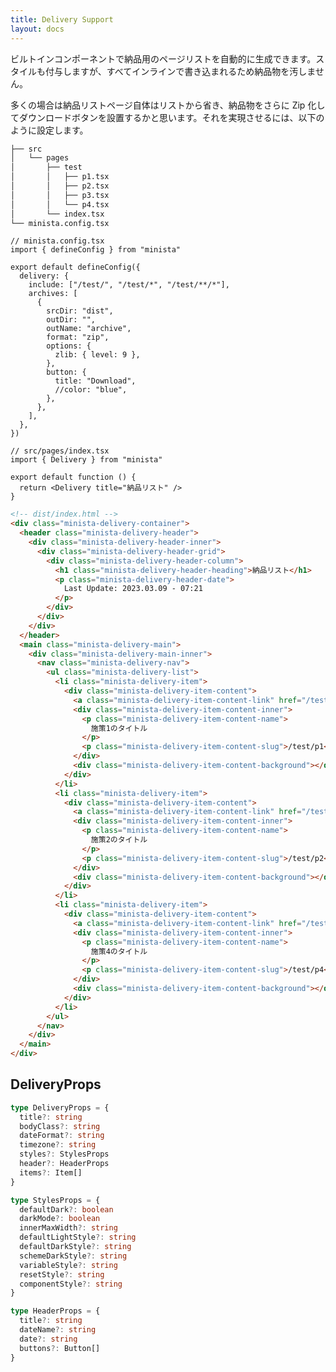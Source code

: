 ```yaml
---
title: Delivery Support
layout: docs
---
```


ビルトインコンポーネントで納品用のページリストを自動的に生成できます。スタイルも付与しますが、すべてインラインで書き込まれるため納品物を汚しません。

多くの場合は納品リストページ自体はリストから省き、納品物をさらに Zip 化してダウンロードボタンを設置するかと思います。それを実現させるには、以下のように設定します。

```sh
├── src
│   └── pages
│       ├── test
│       │   ├── p1.tsx
│       │   ├── p2.tsx
│       │   ├── p3.tsx
│       │   └── p4.tsx
│       └── index.tsx
└── minista.config.tsx
```

```tsx
// minista.config.tsx
import { defineConfig } from "minista"

export default defineConfig({
  delivery: {
    include: ["/test/", "/test/*", "/test/**/*"],
    archives: [
      {
        srcDir: "dist",
        outDir: "",
        outName: "archive",
        format: "zip",
        options: {
          zlib: { level: 9 },
        },
        button: {
          title: "Download",
          //color: "blue",
        },
      },
    ],
  },
})
```

```tsx
// src/pages/index.tsx
import { Delivery } from "minista"

export default function () {
  return <Delivery title="納品リスト" />
}
```

```html
<!-- dist/index.html -->
<div class="minista-delivery-container">
  <header class="minista-delivery-header">
    <div class="minista-delivery-header-inner">
      <div class="minista-delivery-header-grid">
        <div class="minista-delivery-header-column">
          <h1 class="minista-delivery-header-heading">納品リスト</h1>
          <p class="minista-delivery-header-date">
            Last Update: 2023.03.09 - 07:21
          </p>
        </div>
      </div>
    </div>
  </header>
  <main class="minista-delivery-main">
    <div class="minista-delivery-main-inner">
      <nav class="minista-delivery-nav">
        <ul class="minista-delivery-list">
          <li class="minista-delivery-item">
            <div class="minista-delivery-item-content">
              <a class="minista-delivery-item-content-link" href="/test/p1"></a>
              <div class="minista-delivery-item-content-inner">
                <p class="minista-delivery-item-content-name">
                  施策1のタイトル
                </p>
                <p class="minista-delivery-item-content-slug">/test/p1</p>
              </div>
              <div class="minista-delivery-item-content-background"></div>
            </div>
          </li>
          <li class="minista-delivery-item">
            <div class="minista-delivery-item-content">
              <a class="minista-delivery-item-content-link" href="/test/p2"></a>
              <div class="minista-delivery-item-content-inner">
                <p class="minista-delivery-item-content-name">
                  施策2のタイトル
                </p>
                <p class="minista-delivery-item-content-slug">/test/p2</p>
              </div>
              <div class="minista-delivery-item-content-background"></div>
            </div>
          </li>
          <li class="minista-delivery-item">
            <div class="minista-delivery-item-content">
              <a class="minista-delivery-item-content-link" href="/test/p4"></a>
              <div class="minista-delivery-item-content-inner">
                <p class="minista-delivery-item-content-name">
                  施策4のタイトル
                </p>
                <p class="minista-delivery-item-content-slug">/test/p4</p>
              </div>
              <div class="minista-delivery-item-content-background"></div>
            </div>
          </li>
        </ul>
      </nav>
    </div>
  </main>
</div>
```

## DeliveryProps

```ts
type DeliveryProps = {
  title?: string
  bodyClass?: string
  dateFormat?: string
  timezone?: string
  styles?: StylesProps
  header?: HeaderProps
  items?: Item[]
}

type StylesProps = {
  defaultDark?: boolean
  darkMode?: boolean
  innerMaxWidth?: string
  defaultLightStyle?: string
  defaultDarkStyle?: string
  schemeDarkStyle?: string
  variableStyle?: string
  resetStyle?: string
  componentStyle?: string
}

type HeaderProps = {
  title?: string
  dateName?: string
  date?: string
  buttons?: Button[]
}
```
